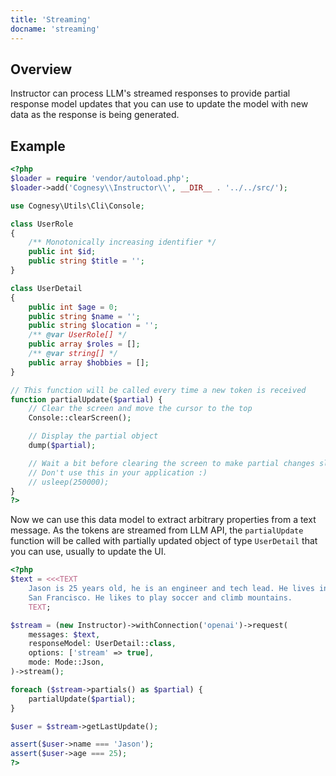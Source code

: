 ```yaml
---
title: 'Streaming'
docname: 'streaming'
---
```


## Overview

Instructor can process LLM's streamed responses to provide partial response model
updates that you can use to update the model with new data as the response is being
generated.

## Example

```php
<?php
$loader = require 'vendor/autoload.php';
$loader->add('Cognesy\\Instructor\\', __DIR__ . '../../src/');

use Cognesy\Utils\Cli\Console;

class UserRole
{
    /** Monotonically increasing identifier */
    public int $id;
    public string $title = '';
}

class UserDetail
{
    public int $age = 0;
    public string $name = '';
    public string $location = '';
    /** @var UserRole[] */
    public array $roles = [];
    /** @var string[] */
    public array $hobbies = [];
}

// This function will be called every time a new token is received
function partialUpdate($partial) {
    // Clear the screen and move the cursor to the top
    Console::clearScreen();

    // Display the partial object
    dump($partial);

    // Wait a bit before clearing the screen to make partial changes slower.
    // Don't use this in your application :)
    // usleep(250000);
}
?>
```
Now we can use this data model to extract arbitrary properties from a text message.
As the tokens are streamed from LLM API, the `partialUpdate` function will be called
with partially updated object of type `UserDetail` that you can use, usually to update
the UI.

```php
<?php
$text = <<<TEXT
    Jason is 25 years old, he is an engineer and tech lead. He lives in
    San Francisco. He likes to play soccer and climb mountains.
    TEXT;

$stream = (new Instructor)->withConnection('openai')->request(
    messages: $text,
    responseModel: UserDetail::class,
    options: ['stream' => true],
    mode: Mode::Json,
)->stream();

foreach ($stream->partials() as $partial) {
    partialUpdate($partial);
}

$user = $stream->getLastUpdate();

assert($user->name === 'Jason');
assert($user->age === 25);
?>
```
